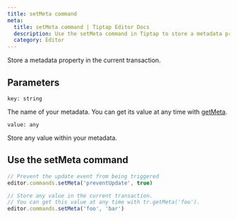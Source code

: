 ```yaml
---
title: setMeta command
meta:
  title: setMeta command | Tiptap Editor Docs
  description: Use the setMeta command in Tiptap to store a metadata property in the current transaction. Learn more in our docs!
  category: Editor
---
```


Store a metadata property in the current transaction.

## Parameters

`key: string`

The name of your metadata. You can get its value at any time with [getMeta](https://prosemirror.net/docs/ref/#state.Transaction.getMeta).

`value: any`

Store any value within your metadata.

## Use the setMeta command

```js
// Prevent the update event from being triggered
editor.commands.setMeta('preventUpdate', true)

// Store any value in the current transaction.
// You can get this value at any time with tr.getMeta('foo').
editor.commands.setMeta('foo', 'bar')
```
